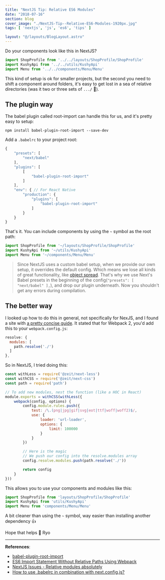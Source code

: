 ```yaml
---
title: "NextJS Tip: Relative ES6 Modules"
date: "2018-07-16"
section: blog
cover_image: "./NextJS-Tip--Relative-ES6-Modules-1920px.jpg"
tags: [ 'nextjs', 'js', 'es6', 'tips' ]

layout: "@/layouts/BlogLayout.astro"
---
```


Do your components look like this in NextJS?

```js
import ShopProfile from '../../layouts/ShopProfile/ShopProfile'
import KushyApi from '../../utils/KushyApi'
import Menu from '../../components/Menu/Menu'
```

This kind of setup is ok for smaller projects, but the second you need to shift a component around folders, it's easy to get lost in a sea of relative directories (was it two or three sets of `.../` 🤔).

## The plugin way

The babel plugin called root-import can handle this for us, and it's pretty easy to setup:

`npm install babel-plugin-root-import --save-dev`

Add a `.babelrc` to your project root:

```js
{
    "presets": [
        "next/babel"
    ],
    "plugins": [
        [
            "babel-plugin-root-import"
        ]
    ],
    "env": { // For React Native
        "production": {
            "plugins": [
                "babel-plugin-root-import"
            ]
        }
    }
}
```

That's it. You can include components by using the `~` symbol as the root path:

```js
import ShopProfile from '~/layouts/ShopProfile/ShopProfile'
import KushyApi from '~/utils/KushyApi'
import Menu from '~/components/Menu/Menu'
```

> Since NextJS uses a custom babel setup, when we provide our own setup, it overrides the default config. Which means we lose all kinds of great functionality, like [object spread](https://babeljs.io/docs/en/babel-plugin-transform-object-rest-spread/). That's why we use Next's Babel presets in the beginning of the config(`"presets": [ "next/babel" ],`), and drop our plugin underneath. Now you shouldn't get any errors during compilation.

## The better way

I looked up how to do this in general, not specifically for NexJS, and I found a site with [a pretty concise guide](https://moduscreate.com/blog/es6-es2015-import-no-relative-path-webpack/). It stated that for Webpack 2, you'd add this to your `webpack.config.js`:

```js
resolve: {
  modules: [
    path.resolve('./')
  ]
},
```

So in NextJS, I tried doing this:

```js
const withLess = require('@zeit/next-less')
const withCSS = require('@zeit/next-css')
const path = require('path')

// To add new modules, nest the function (like a HOC in React)
module.exports = withCSS(withLess({
    webpack(config, options) {
        config.module.rules.push({
            test: /\.(png|jpg|gif|svg|eot|ttf|woff|woff2)$/,
            use: {
                loader: 'url-loader',
                options: {
                    limit: 100000
                }
            }
        })

        // Here is the magic
        // We push our config into the resolve.modules array
        config.resolve.modules.push(path.resolve('./'))

        return config
    }
}))
```

This allows you to use your components and modules like this:


```js
import ShopProfile from 'layouts/ShopProfile/ShopProfile'
import KushyApi from 'utils/KushyApi'
import Menu from 'components/Menu/Menu'
```

A bit cleaner than using the `~` symbol, way easier than installing another dependency 👍

Hope that helps 🍻
Ryo

***

**References**:

* [babel-plugin-root-import](https://github.com/entwicklerstube/babel-plugin-root-import#readme)
* [ES6 Import Statement Without Relative Paths Using Webpack](https://moduscreate.com/blog/es6-es2015-import-no-relative-path-webpack/)
* [NextJS Issues - Relative modules absolutely](https://github.com/zeit/next.js/issues/342)
* [How to use .babelrc in combination with next.config.js?](https://github.com/zeit/next.js/issues/4010)